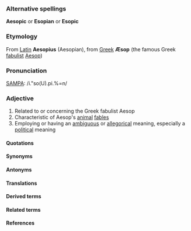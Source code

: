 ===Alternative spellings===

'''Aesopic''' or '''Esopian''' or '''Esopic'''

===Etymology===

From [[Latin]] '''Aesopius''' (Aesopian), from [[Greek]] '''Æsop''' (the famous Greek [[fabulist]] [[w:Aesop|Aesop]])

===Pronunciation===

[[SAMPA]]: /i."so(U).pi.%=n/

===Adjective===

#Related to or concerning the Greek fabulist Aesop
#Characteristic of Aesop's [[animal]] [[fable]]s
#Employing or having an [[ambiguous]] or [[allegorical]] meaning, especially a [[politics|political]] meaning

====Quotations====

====Synonyms====

====Antonyms====

====Translations====

====Derived terms====

====Related terms====

====References====